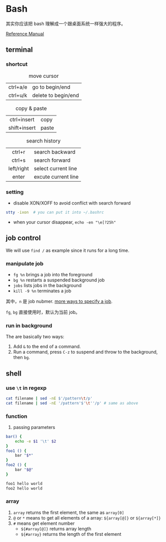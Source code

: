 



# Bash

其实你应该把 bash 理解成一个跟桌面系统一样强大的程序。

[Reference Manual](https://www.gnu.org/software/bash/manual/html_node/index.html)





## terminal



### shortcut

|          |                     |
|:--------:|---------------------|
| ctrl+a/e | go to begin/end     |
| ctrl+u/k | delete to begin/end |
  : move cursor

|              |       |
|:------------:|-------|
|  ctrl+insert | copy  |
| shift+insert | paste |
  : copy & paste

|            |                     |
|:----------:|---------------------|
|   ctrl+r   | search backward     |
|   ctrl+s   | search forward      |
| left/right | select current line |
|    enter   | excute current line |
  : search history



### setting

- disable XON/XOFF to avoid conflict with search forward 

```bash
stty -ixon	# you can put it into ~/.bashrc
```

- when your cursor disappear, `echo -en "\e[?25h"`




## job control

We will use `find /` as example since it runs for a long time.


### manipulate job

- `fg %n` brings a job into the foreground
- `bg %n` restarts a suspended background job
- `jobs` lists jobs in the background
- `kill -9 %n` terminates a job

其中，`n` 是 job nubmer. [more ways to specify a job](http://tldp.org/LDP/abs/html/x9644.html#JOBIDTABLE).

`fg`, `bg` 直接使用时，默认为当前 job。



### run in background

The are basically two ways:

1. Add `&` to the end of a command.
1. Run a command, press `C-z` to suspend and throw to the background, then `bg`.






## shell



### use `\t` in regexp

```bash
cat filename | sed -nE $'/pattern\t/p' 
cat filename | sed -nE '/pattern'$'\t''/p' # same as above
```



### function

1. passing parameters

```bash
bar() {
    echo -e $1 '\t' $2
}
foo1 () {
    bar "$*"
}
foo2 () {
    bar "$@"
}

foo1 hello world
foo2 hello world
```



### array

1. `array` returns the first element, the same as `array[0]`
1. `@` or `*` means to get all elements of a array: `${array[@]}` or `${array[*]}` 
1. `#` means get element number
   - `${#array[@]}` returns array length
   - `${#array}` returns the length of the first element



